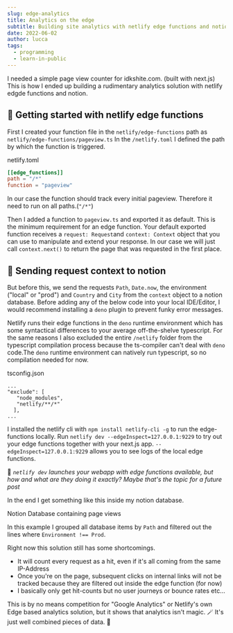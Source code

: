 ```yaml
---
slug: edge-analytics
title: Analytics on the edge
subtitle: Building site analytics with netlify edge functions and notion
date: 2022-06-02
author: lucca
tags:
  - programming
  - learn-in-public
---
```


I needed a simple page view counter for idkshite.com. (built with next.js)
This is how I ended up building a rudimentary analytics solution with netlify edgde functions and notion.

## 🧗 Getting started with netlify edge functions

First I created your function file in the `netlify/edge-functions` path as `netlify/edge-functions/pageview.ts`
In the `/netlify.toml` I defined the path by which the function is triggered.

<Link url={"https://github.com/idkshite/idkshite.com/blob/daf3baa12211a49f405aaf306d0bce6de5374a60/netlify.toml#L5-L7"}>netlify.toml</Link>

```toml
[[edge_functions]]
path = "/*"
function = "pageview"
```
In our case the function should track every initial pageview. Therefore it need to run on all paths.(`"/*"`)

Then I added a function to `pageview.ts` and exported it as default.
This is the minimum requirement for an edge function.
Your default exported function receives a `request: Request`and `context: Context` object that you can use to manipulate and extend your response.
In our case we will just call `context.next()` to return the page that was requested in the first place.

## 📯 Sending request context to notion

But before this, we send the requests `Path`, `Date.now`, the environment ("local" or "prod") and `Country` and `City` from the `context` object to a notion database.
Before adding any of the below code into your local IDE/Editor, I would recommend installing a `deno` plugin to prevent funky error messages.

Netlify runs their edge functions in the `deno` runtime environment which has some syntactical differences to your average
off-the-shelve typescript.
For the same reasons I also excluded the entire `/netlify` folder from the typescript compilation process because the ts-compiler can't deal
with `deno` code.The `deno` runtime environment can natively run typescript, so no compilation needed for now.

<Link url={"https://github.com/idkshite/idkshite.com/blob/daf3baa12211a49f405aaf306d0bce6de5374a60/tsconfig.json#L24"}>tsconfig.json</Link>

```
...
"exclude": [
   "node_modules",
   "netlify/**/*"
  ],
...
```


<Replit url="https://replit.com/@idkshite/idkshitecom" filename="netlify/edge-functions/pageview.ts"/>

I installed the netlify cli with `npm install netlify-cli -g` to run the edge-functions locally.
Run `netlify dev --edgeInspect=127.0.0.1:9229` to try out your edge functions together with your next.js app.
`--edgeInspect=127.0.0.1:9229` allows you to see logs of the local edge functions.

🤔 *`netlify dev` launches your webapp with edge functions available, but how and what are they doing it exactly? Maybe that's the topic for a future post*

In the end I get something like this inside my notion database.

<ImgWithText url="https://imgur.com/d94Z36m">
    Notion Database containing page views
</ImgWithText>

In this example I grouped all database items by `Path` and filtered out the lines where `Environment !== Prod`.

Right now this solution still has some shortcomings.
* It will count every request as a hit, even if it's all coming from the same IP-Address
* Once you're on the page, subsequent clicks on internal links will not be tracked because they are filtered out inside the edge function (for now)
* I basically only get hit-counts but no user journeys or bounce rates etc...

This is by no means competition for "Google Analytics" or Netlify's own Edge based analytics solution, but it shows that
analytics isn't magic. 🪄 It's just well combined pieces of data. 🤖










